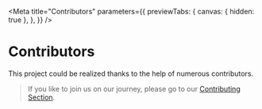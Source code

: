 
<Meta
  title="Contributors"
  parameters={{
    previewTabs: {
      canvas: { hidden: true },
    },
  }}
/>

# Contributors

This project could be realized thanks to the help of numerous contributors.

> If you like to join us on our journey, please go to our [Contributing Section](?path=/docs/development-contributing-overview--page).

<br />


<Description markdown={contributors} />

<bal-doc-github link="/stories/contributors.stories.mdx"></bal-doc-github>
